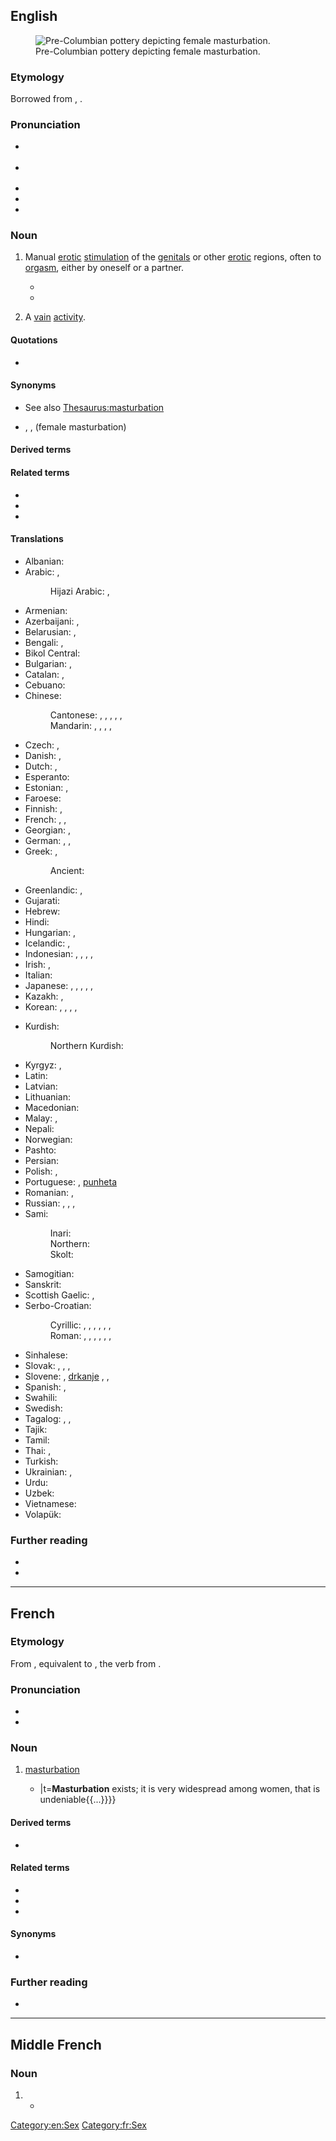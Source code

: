 {{also|Masturbation}}

==English==
{{swp}}
[[File:Masturberende vrouw - Precolombiaanse kunst - Museo Fray Enrique Mideros - Banos.jpg|thumb|Pre-Columbian pottery depicting female masturbation.]]

===Etymology===
Borrowed from {{bor|en|fr|masturbation}}, {{lbor|en|NL.|masturbātiō|masturbātiō, masturbātiōnem|notext=1}}.

===Pronunciation===
* {{a|UK}} {{IPA|en|/ˌmæstəˈbeɪʃ(ə)n/|/ˌmɑːstəˈbeɪʃ(ə)n/}}
* {{a|US}} {{IPA|en|/ˌmæstɚˈbeɪʃən/}}
* {{audio|en|LL-Q1860 (eng)-Vealhurl-masturbation.wav|Audio (RP)}}
* {{hyphenation|pt|mas|tur|ba|tion}}
* {{rhymes|en|eɪʃən}}

===Noun===
{{en-noun|-|s}}

# Manual [[erotic]] [[stimulation]] of the [[genital]]s or other [[erotic]] regions, often to [[orgasm]], either by oneself or a partner.
#: {{ux|en|'''Masturbation''' is our first and natural form of sexual activity and if that's inhibited or damaged, then we suffer for the rest of our lives.|source=Betty Dodson}}
#* {{RQ:Florio Montaigne Essayes|chapter=12|book=II|passage=''Diogenes'' in sight of all, exercising his '''Masturbation''', bred a longing desire in the bystanders, that in such sort they might fill their bellies by rubbing or clawing the same.}}
#* {{quote-av|en|actor=Cree Summer|role=Foxxy Love|title=Clum Babies|series=Drawn Together|season=2|number=5|writer=Jon Kimmel|network=Comedy Central|year=2005|passage='''Masturbation''' is fun and natural. Not to mention it's a great way to earn five bucks without touchin' the guy.}}
# {{lb|en|figurative}} A [[vain]] [[activity]].

====Quotations====
* {{seeCites|en}}

====Synonyms====
* See also [[Thesaurus:masturbation]]
* {{l|en|fingering}}, {{l|en|rolling the pill}}, {{l|en|bean flicking}} (female masturbation)

====Derived terms====
{{der3|en
|mental masturbation
|mutual masturbation
|masturbational
|masturbationlike
|antimasturbation
|masturbationist
|masturbationism
|overmasturbation
|mutual masturbation}}

====Related terms====
* {{l|en|masturbate}}
* {{l|en|masturbator}}
* {{l|en|masturbatory}}

====Translations====
{{trans-top|manual erotic stimulation of the genitals}}
* Albanian: {{t|sq|masturbim|m}}
* Arabic: {{t|ar|عَادَة سِرِّيَّة|f|tr=ʿāda sirriyya}}, {{qualifier|male}} {{t|ar|اِسْتِمْنَاء|m}}
*: Hijazi Arabic: {{t|acw|تَجْليخ|m|tr=tajlĪḵ}} {{gloss|vulgar}}, {{t|acw|عَادَة سِرِّيَّة|f|tr=ʿāda sirriyya}}
* Armenian: {{t+|hy|մաստուրբացիա}}
* Azerbaijani: {{t|az|kəfləmə}}, {{t|az|onanizm}}
* Belarusian: {{t|be|мастурба́цыя|f}}, {{t|be|анані́зм|m}}
* Bengali: {{t+|bn|হস্তমৈথুন|sc=Beng}}, {{t|bn|হাত মারা|sc=Beng}}
* Bikol Central: {{t|bcl|pagsalsal}}
* Bulgarian: {{t|bg|мастурба́ция|f|sc=Cyrl}}, {{t|bg|чикия|f|sc=Cyrl}} {{qualifier|slang}}
* Catalan: {{t|ca|masturbació|f}}, {{t+|ca|palla|f}} {{qualifier|slang}}
* Cebuano: {{t|ceb|paglusi}}
* Chinese:
*: Cantonese: {{t|yue|自慰|tr=zi6 wai3|sc=Hani}}, {{t|yue|手淫|tr=sau2 jam4|sc=Hani}}, {{qualifier|male|vulgar}} {{t|yue|打飛機|sc=Hani}}, {{t|yue|打飞机|tr=daa2 fei1 gei1|sc=Hani}}, {{qualifier|female|vulgar}} {{t|yue|打潛艇|sc=Hani}}, {{t|yue|打潜艇|tr=daa2 cim4 teng5|sc=Hani}}
*: Mandarin: {{t+|cmn|手淫|tr=shǒuyín|sc=Hani}}, {{t+|cmn|自慰|tr=zìwèi|sc=Hani}}, {{t+|cmn|自渎|tr=zìdú|sc=Hani}}, {{t+|cmn|自淫|tr=zìyín|sc=Hani}},
* Czech: {{t+|cs|masturbace|f}}, {{t+|cs|onanie|f}}
* Danish: {{t+|da|masturbation|c}}, {{t|da|onani|c}}
* Dutch: {{t+|nl|zelfbevrediging|f}}, {{t+|nl|masturbatie|f}}
* Esperanto: {{t|eo|masturbado}}
* Estonian: {{t|et|masturbeerimine}}, {{t+|et|onanism}}
* Faroese: {{t|fo|sjálvsnøktan|f}}
* Finnish: {{t+|fi|itsetyydytys}}, {{t+|fi|masturbaatio}}
* French: {{t+|fr|masturbation|f}}, {{t+|fr|onanisme|m}}, {{t+|fr|branlette|f}} {{qualifier|slang}}
* Georgian: {{t+|ka|მასტურბაცია}}, {{t|ka|ნძრევა}}
* German: {{t+|de|Masturbation|f}}, {{t+|de|Onanie|f}}, {{t+|de|Selbstbefriedigung|f}}
* Greek: {{t+|el|αυνανισμός}}, {{qualifier|slang}} {{t+|el|μαλακία}}
*: Ancient: {{t|grc|ἀναφλασμός|m}}
* Greenlandic: {{t|kl|anisoorniarneq}}, {{t|kl|tissassarneq}}
* Gujarati: {{t|gu|હસ્તમૈથુન|sc=Gujr}}
* Hebrew: {{t+|he|אוֹנָנוּת|f|tr=onanút|sc=Hebr}}
* Hindi: {{t+|hi|हस्तमैथुन|m}}
* Hungarian: {{t+|hu|önkielégítés}}, {{t+|hu|maszturbáció}}
* Icelandic: {{t+|is|sjálfsfróun|f}}, {{t|is|rúnk|n}}
* Indonesian: {{t+|id|onani}}, {{t+|id|masturbasi|f}}, {{t|id|ngocok|m}} {{qualifier|slang}}, {{t|id|cokil|m}} {{qualifier|slang}}, {{t+|id|coli|f}}
* Irish: {{t|ga|glacaireacht|f}}, {{t|ga|lámhchartadh|m}}
* Italian: {{t+|it|masturbazione|f}}
* Japanese: {{t|ja|マスターベーション|tr=masutābēshon}}, {{t+|ja|オナニー|tr=onanī}}, {{t|ja|自慰|tr=じい, jii}}, {{t|ja|手淫|tr=しゅいん, shuin}}, {{t|ja|一人エッチ|tr=hitori etchi}}, {{t+|ja|せんずり|tr=senzuri}}
* Kazakh: {{t|kk|мастурбация}}, {{t|kk|онанизм}}
* Korean: {{t+|ko|마스터베이션}}, {{t+|ko|자위}}, {{t+|ko|딸딸이}}, {{t+|ko|수음}}, {{t+|ko|자위행위}}
{{trans-mid}}
* Kurdish:
*: Northern Kurdish: {{t+|kmr|destperkî|f}}
* Kyrgyz: {{t|ky|мастурбация}}, {{t|ky|онанизм}}
* Latin: {{t|la|masturbātiō|f}}
* Latvian: {{t|lv|masturbācija|f}}
* Lithuanian: {{t|lt|masturbacija|f}}
* Macedonian: {{t|mk|мастурбација|f}}
* Malay: {{t|ms|pelancapan}}, {{t|ms|masturbasi}}
* Nepali: {{t|ne|हस्तमैथुन}}
* Norwegian: {{t|no|onanering}}
* Pashto: {{t|ps|موټک|tr=muṭak|sc=ps-Arab}}
* Persian: {{t+|fa|جلق|tr=jalq|sc=fa-Arab}}
* Polish: {{t+|pl|masturbacja|f}}, {{t+|pl|onanizm|m}}
* Portuguese: {{t+|pt|masturbação}}, [[punheta]] {{qualifier|slang}}
* Romanian: {{t+|ro|masturbație|f}}, {{t+|ro|masturbare|f}}
* Russian: {{t+|ru|мастурба́ция|f}}, {{t+|ru|онани́зм|m}}, {{t+|ru|рукоблу́дие|n}}, {{t+|ru|дро́чка|f}} {{qualifier|vulgar}}
* Sami:
*: Inari: {{t|smn|jieštuđâttem}}
*: Northern: {{t|se|iešduhtadeapmi}}
*: Skolt: {{t|sms|jiijjâstoođtummuš}}
* Samogitian: {{t|sgs|mastorbacėjė|f}}
* Sanskrit: {{t|sa|हस्तमैथुन|m}}
* Scottish Gaelic: {{t|gd|brodadh|m}}, {{t|gd|fèin-bhrodadh|m}}
* Serbo-Croatian:
*: Cyrillic: {{t|sh|самозадовољавање|n|sc=Cyrl}}, {{t|sh|мастурбација|f|sc=Cyrl}}, {{t|sh|рукоблуд|m|sc=Cyrl}}, {{t|sh|мануступрација|f|sc=Cyrl}}, {{t|sh|самоблуд|m|sc=Cyrl}}, {{t|sh|онанија|f|sc=Cyrl}}, {{qualifier|vulgar}} {{t|sh|дркање|n|sc=Cyrl}}
*: Roman: {{t+|sh|samozadovoljavanje|n}}, {{t+|sh|masturbacija|f}}, {{t|sh|rukoblud|m}}, {{t+|sh|manustupracija|f}}, {{t+|sh|samoblud|m}}, {{t+|sh|onanija|f}}, {{t|sh|drkanje|n}}
* Sinhalese: {{t|si|ස්වයං වින්දනය|sc=Sinh}}
* Slovak: {{t|sk|ukájanie|n}}, {{t|sk|onánia|f}}, {{t|sk|masturbácia|f}}, {{t|sk|onanovanie|n}}
* Slovene: {{t+|sl|samozadovoljevanje}}, [[drkanje]] {{qualifier|vulgar}}, {{qualifier|medical}} {{t|sl|masturbácija}}, {{t|sl|masturbiranje|n}}
* Spanish: {{t+|es|masturbación|f}}, {{t+|es|paja|f}} {{qualifier|slang}}
* Swahili: {{t+|sw|punyeto}}
* Swedish: {{t+|sv|onani}}
* Tagalog: {{t|tl|masturbasyon}}, {{t|tl|pagsalsal}}, {{t|tl|jakol}}
* Tajik: {{t|tg|мастурбатсия}}
* Tamil: {{t|ta|சுய இன்பம்}}
* Thai: {{t|th|การช่วยตัวเอง}}, {{t|th|การสำเร็จความใคร่}}
* Turkish: {{t+|tr|mastürbasyon}}
* Ukrainian: {{t|uk|мастурба́ція|f}}, {{t|uk|онані́зм|m}}
* Urdu: {{t|ur|جلق|m|tr=jalaq}}
* Uzbek: {{t|uz|masturbatsiya}}
* Vietnamese: {{t+|vi|thủ dâm|alt=sự thủ dâm}}
* Volapük: {{t|vo|masturbat}}
{{trans-bottom}}

===Further reading===
* {{pedia}}
* {{comcatlite}}

[[Category:en:Sex]]

----

==French==
{{wikipedia|lang=fr}}

===Etymology===
From {{inh|fr|frm|-}}, equivalent to {{suffix|fr|masturber|ation}}, the verb from {{der|fr|la|masturbor}}.  

===Pronunciation===
* {{fr-IPA}}
* {{audio|fr|LL-Q150 (fra)-WikiLucas00-masturbation.wav|Audio}}

===Noun===
{{fr-noun|f}}

# [[#English|masturbation]] {{century|16}}
#: {{ux|fr|La '''masturbation''' est une pratique sexuelle, consistant à provoquer l'éjaculation ou le plaisir sexuel par la stimulation des parties génitales ou d'autres zones érogènes, généralement à l'aide des mains, ou parfois d'objets tels des godemichets ou autres jouets sexuels.|'''Masturbation''' is a sexual practice consisting of inducing ejaculation our sexual pleasure by stimulation of the genitals or other erogenous zones, generally by use of the hands, or sometimes objects like dildos or other sex toys.}}
#* {{quote-book|fr|year=1897|series=Psychopathie sexuell|volume=I|title=De l'onanisme chez la femme|trans-title=On onanism in women|author={{w|lang=fr|Thésée Pouillet}}|url=https://books.google.com/books?id=VdmzcStTjBQC|passage=La '''masturbation''' existe; elle est fort répandue chez les femmes, c'est un fait incontestable{{...}}|t='''Masturbation''' exists; it is very widespread among women, that is undeniable{{...}}}}

====Derived terms====
* {{l|fr|masturbation intellectuelle}}

====Related terms====
* {{l|fr|masturbateur}}
* {{l|fr|masturbatoire}}
* {{l|fr|masturber}}

====Synonyms====
* {{l|fr|onanisme}}

===Further reading===
* {{R:TLFi}}

[[Category:fr:Sex]]

----

==Middle French==

===Noun===
{{head|frm|noun|g=f|plural not attested}}

# {{l|en|masturbation}}
#* {{quote-book|frm|passage=La premiere façon est parmy nous abominable, la nature reclamant en apparence contre cette deception de nerfs, appellée '''masturbation'''.|page=114|URL=http://books.google.fr/books?id=He9IAAAAcAAJ&pg=PA114&lpg=PA114&dq=masturbation&source=bl&ots=zdf4Dp7OP0&sig=bbpfHN9Ty0UTXXbNIoT7-5T9q58&hl=fr&sa=X&ei=lnxDUNyKMOaj0QXWrIDIDw&ved=0CDwQ6AEwAQ#v=onepage&q=masturbation&f=false|author=François de La Mothe Le Vaye|title=Quatre Dialogues Faits A L'Imitation Des Anciens|year=1506}}